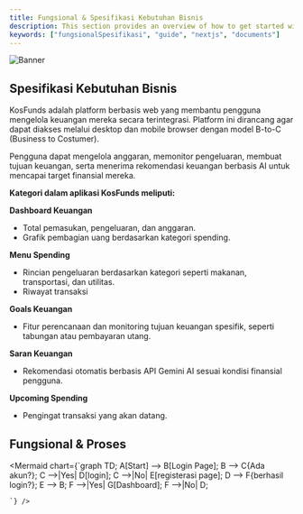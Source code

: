 ```yaml
---
title: Fungsional & Spesifikasi Kebutuhan Bisnis
description: This section provides an overview of how to get started with the Documents, Next.js Document Starter Kit.
keywords: ["fungsionalSpesifikasi", "guide", "nextjs", "documents"]
---
```


![Banner](/images/banner.png "Documents")

## Spesifikasi Kebutuhan Bisnis

KosFunds adalah platform berbasis web yang membantu pengguna mengelola keuangan mereka secara terintegrasi. Platform ini dirancang agar dapat diakses melalui desktop dan mobile browser dengan model B-to-C (Business to Costumer).

Pengguna dapat mengelola anggaran, memonitor pengeluaran, membuat tujuan keuangan, serta menerima rekomendasi keuangan berbasis AI untuk mencapai target finansial mereka.

**Kategori dalam aplikasi KosFunds meliputi:**

**Dashboard Keuangan**
- Total pemasukan, pengeluaran, dan anggaran.
- Grafik pembagian uang berdasarkan kategori spending.

**Menu Spending**
- Rincian pengeluaran berdasarkan kategori seperti makanan, transportasi, dan utilitas.
- Riwayat transaksi

**Goals Keuangan**
- Fitur perencanaan dan monitoring tujuan keuangan spesifik, seperti tabungan atau pembayaran utang.

**Saran Keuangan**
- Rekomendasi otomatis berbasis API Gemini AI sesuai kondisi finansial pengguna.

**Upcoming Spending**
- Pengingat transaksi yang akan datang.


## Fungsional & Proses

<Mermaid chart={`graph TD;
    A[Start] --> B[Login Page];
    B --> C{Ada akun?};
    C -->|Yes| D[login];
    C -->|No| E[registerasi page];
    D --> F{berhasil login?};
    E --> B;
    F -->|Yes| G[Dashboard];
    F -->|No| D;
    
    `} />   